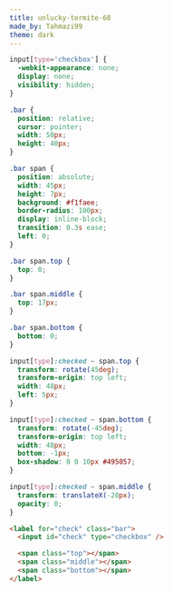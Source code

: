 ```yaml
---
title: unlucky-termite-68
made_by: Tahmazi99
theme: dark
---
```


```css
input[type='checkbox'] {
  -webkit-appearance: none;
  display: none;
  visibility: hidden;
}

.bar {
  position: relative;
  cursor: pointer;
  width: 50px;
  height: 40px;
}

.bar span {
  position: absolute;
  width: 45px;
  height: 7px;
  background: #f1faee;
  border-radius: 100px;
  display: inline-block;
  transition: 0.3s ease;
  left: 0;
}

.bar span.top {
  top: 0;
}

.bar span.middle {
  top: 17px;
}

.bar span.bottom {
  bottom: 0;
}

input[type]:checked ~ span.top {
  transform: rotate(45deg);
  transform-origin: top left;
  width: 48px;
  left: 5px;
}

input[type]:checked ~ span.bottom {
  transform: rotate(-45deg);
  transform-origin: top left;
  width: 48px;
  bottom: -1px;
  box-shadow: 0 0 10px #495057;
}

input[type]:checked ~ span.middle {
  transform: translateX(-20px);
  opacity: 0;
}
```

```html
<label for="check" class="bar">
  <input id="check" type="checkbox" />

  <span class="top"></span>
  <span class="middle"></span>
  <span class="bottom"></span>
</label>
```
